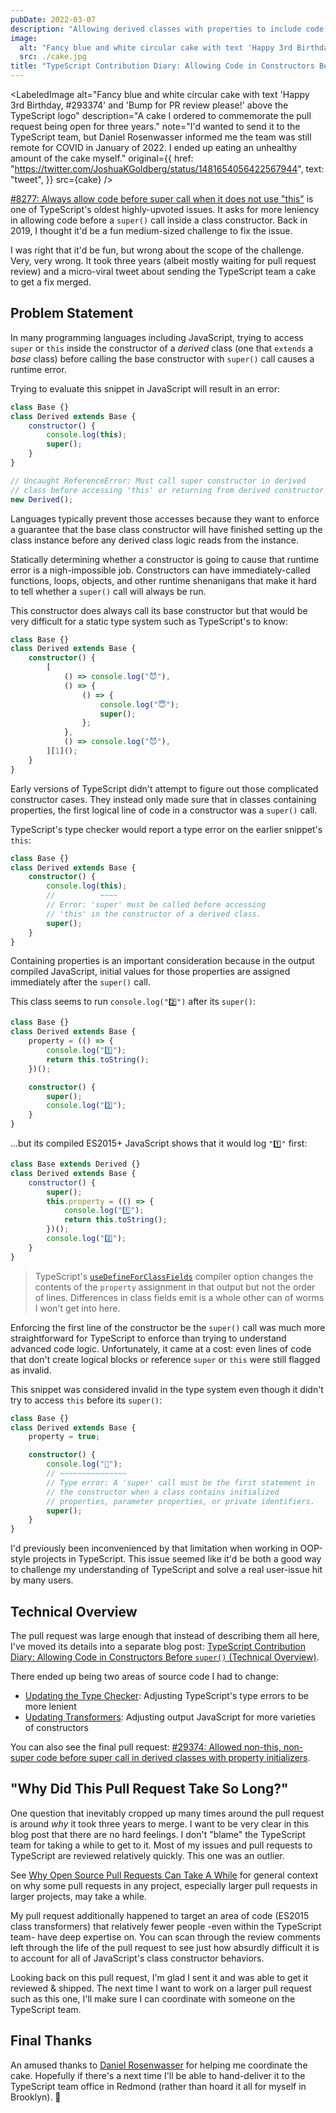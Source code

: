 ```yaml
---
pubDate: 2022-03-07
description: "Allowing derived classes with properties to include code before `super()` call that doesn't touch `this`. A grand pull request three years in the making -- with cake!"
image:
  alt: "Fancy blue and white circular cake with text 'Happy 3rd Birthday, #293374' and 'Bump for PR review please!' above the TypeScript logo"
  src: ./cake.jpg
title: "TypeScript Contribution Diary: Allowing Code in Constructors Before `super()`"
---
```



<LabeledImage
	alt="Fancy blue and white circular cake with text 'Happy 3rd Birthday, #293374' and 'Bump for PR review please!' above the TypeScript logo"
	description="A cake I ordered to commemorate the pull request being open for three years."
	note="I'd wanted to send it to the TypeScript team, but Daniel Rosenwasser informed me the team was still remote for COVID in January of 2022. I ended up eating an unhealthy amount of the cake myself."
	original={{
		href: "https://twitter.com/JoshuaKGoldberg/status/1481654056422567944",
		text: "tweet",
	}}
	src={cake}
/>

[#8277: Always allow code before super call when it does not use "this"](https://github.com/microsoft/TypeScript/issues/8277) is one of TypeScript's oldest highly-upvoted issues.
It asks for more leniency in allowing code before a `super()` call inside a class constructor.
Back in 2019, I thought it'd be a fun medium-sized challenge to fix the issue.

I was right that it'd be fun, but wrong about the scope of the challenge.
Very, very wrong.
It took three years (albeit mostly waiting for pull request review) and a micro-viral tweet about sending the TypeScript team a cake to get a fix merged.

## Problem Statement

In many programming languages including JavaScript, trying to access `super` or `this` inside the constructor of a _derived_ class (one that `extends` a _base_ class) before calling the base constructor with `super()` call causes a runtime error.

Trying to evaluate this snippet in JavaScript will result in an error:

```js
class Base {}
class Derived extends Base {
	constructor() {
		console.log(this);
		super();
	}
}

// Uncaught ReferenceError: Must call super constructor in derived
// class before accessing 'this' or returning from derived constructor
new Derived();
```

Languages typically prevent those accesses because they want to enforce a guarantee that the base class constructor will have finished setting up the class instance before any derived class logic reads from the instance.

Statically determining whether a constructor is going to cause that runtime error is a nigh-impossible job.
Constructors can have immediately-called functions, loops, objects, and other runtime shenanigans that make it hard to tell whether a `super()` call will always be run.

This constructor does always call its base constructor but that would be very difficult for a static type system such as TypeScript's to know:

```ts
class Base {}
class Derived extends Base {
	constructor() {
		[
			() => console.log("😈"),
			() => {
				() => {
					console.log("😇");
					super();
				};
			},
			() => console.log("😈"),
		][1]();
	}
}
```

Early versions of TypeScript didn't attempt to figure out those complicated constructor cases.
They instead only made sure that in classes containing properties, the first logical line of code in a constructor was a `super()` call.

TypeScript's type checker would report a type error on the earlier snippet's `this`:

```ts
class Base {}
class Derived extends Base {
	constructor() {
		console.log(this);
		//          ~~~~
		// Error: 'super' must be called before accessing
		// 'this' in the constructor of a derived class.
		super();
	}
}
```

Containing properties is an important consideration because in the output compiled JavaScript, initial values for those properties are assigned immediately after the `super()` call.

This class seems to run `console.log("2️⃣")` after its `super()`:

```ts
class Base {}
class Derived extends Base {
	property = (() => {
		console.log("1️⃣");
		return this.toString();
	})();

	constructor() {
		super();
		console.log("2️⃣");
	}
}
```

...but its compiled ES2015+ JavaScript shows that it would log `"1️⃣"` first:

```js
class Base extends Derived {}
class Derived extends Base {
	constructor() {
		super();
		this.property = (() => {
			console.log("1️⃣");
			return this.toString();
		})();
		console.log("2️⃣");
	}
}
```

> TypeScript's [`useDefineForClassFields`](https://www.typescriptlang.org/tsconfig/#useDefineForClassFields) compiler option changes the contents of the `property` assignment in that output but not the order of lines.
> Differences in class fields emit is a whole other can of worms I won't get into here.

Enforcing the first line of the constructor be the `super()` call was much more straightforward for TypeScript to enforce than trying to understand advanced code logic.
Unfortunately, it came at a cost: even lines of code that don't create logical blocks or reference `super` or `this` were still flagged as invalid.

This snippet was considered invalid in the type system even though it didn't try to access `this` before its `super()`:

```ts
class Base {}
class Derived extends Base {
	property = true;

	constructor() {
		console.log("🥺");
		// ~~~~~~~~~~~~~~~
		// Type error: A 'super' call must be the first statement in
		// the constructor when a class contains initialized
		// properties, parameter properties, or private identifiers.
		super();
	}
}
```

I'd previously been inconvenienced by that limitation when working in OOP-style projects in TypeScript.
This issue seemed like it'd be both a good way to challenge my understanding of TypeScript and solve a real user-issue hit by many users.

## Technical Overview

The pull request was large enough that instead of describing them all here, I've moved its details into a separate blog post: [TypeScript Contribution Diary: Allowing Code in Constructors Before `super()` (Technical Overview)](https://joshuakgoldberg.com/blog/code-before-super-technical-overview).

There ended up being two areas of source code I had to change:

- [Updating the Type Checker](https://joshuakgoldberg.com/blog/code-before-super-technical-overview#updating-the-type-checker): Adjusting TypeScript's type errors to be more lenient
- [Updating Transformers](https://joshuakgoldberg.com/blog/code-before-super-technical-overview#updating-transformers): Adjusting output JavaScript for more varieties of constructors

You can also see the final pull request: [#29374: Allowed non-this, non-super code before super call in derived classes with property initializers](https://github.com/microsoft/TypeScript/pull/29374).

## "Why Did This Pull Request Take So Long?"

One question that inevitably cropped up many times around the pull request is around _why_ it took three years to merge.
I want to be very clear in this blog post that there are no hard feelings.
I don't "blame" the TypeScript team for taking a while to get to it.
Most of my issues and pull requests to TypeScript are reviewed relatively quickly.
This one was an outlier.

See [Why Open Source Pull Requests Can Take A While](https://joshuakgoldberg.com/blog/open-source-pull-request-timing) for general context on why some pull requests in any project, especially larger pull requests in larger projects, may take a while.

My pull request additionally happened to target an area of code (ES2015 class transformers) that relatively fewer people -even within the TypeScript team- have deep expertise on.
You can scan through the review comments left through the life of the pull request to see just how absurdly difficult it is to account for all of JavaScript's class constructor behaviors.

Looking back on this pull request, I'm glad I sent it and was able to get it reviewed & shipped.
The next time I want to work on a larger pull request such as this one, I'll make sure I can coordinate with someone on the TypeScript team.

## Final Thanks

An amused thanks to [Daniel Rosenwasser](https://twitter.com/drosenwasser) for helping me coordinate the cake.
Hopefully if there's a next time I'll be able to hand-deliver it to the TypeScript team office in Redmond (rather than hoard it all for myself in Brooklyn). 🍰

